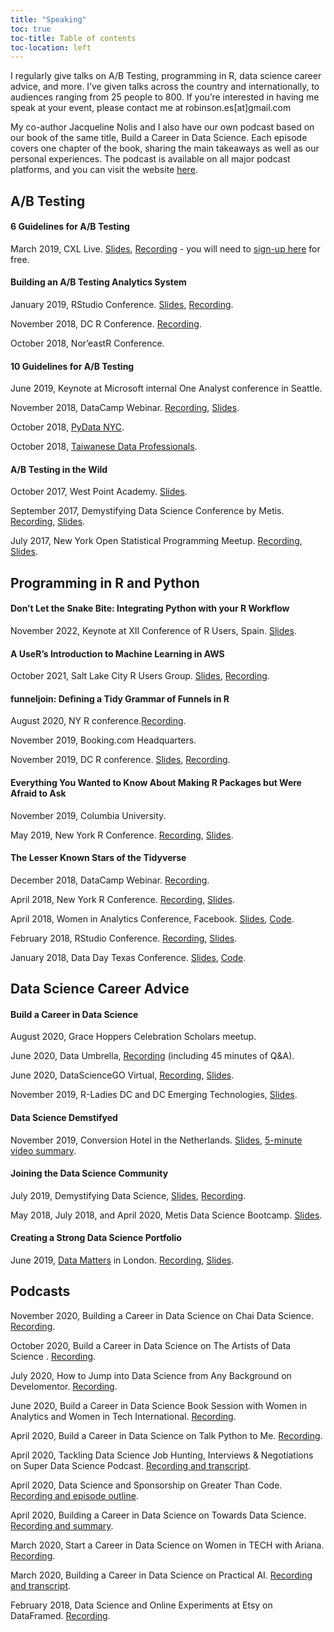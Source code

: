 ```yaml
---
title: "Speaking"
toc: true
toc-title: Table of contents
toc-location: left
---
```


I regularly give talks on A/B Testing, programming in R, data science career advice, and more. I've given talks across the country and internationally, to audiences ranging from 25 people to 800. If you're interested in having me speak at your event, please contact me at robinson.es[at]gmail.com

My co-author Jacqueline Nolis and I also have our own podcast based on our book of the same title, Build a Career in Data Science. Each episode covers one chapter of the book, sharing the main takeaways as well as our personal experiences. The podcast is available on all major podcast platforms, and you can visit the website [here](https://podcast.bestbook.cool/). 

## A/B Testing

#### 6 Guidelines for A/B Testing

March 2019, CXL Live. [Slides](https://www.slideshare.net/EmilyRobinson52/6-guidelines-for-ab-testing-145531526), [Recording](https://conversionxl.com/institute/media/guidelines-for-ab-testing/) - you will need to [sign-up here](https://conversionxl.com/institute/checkout/) for free.

#### Building an A/B Testing Analytics System

January 2019, RStudio Conference. [Slides](https://www.slideshare.net/secret/Ba52FYuH2FoWE), [Recording](https://resources.rstudio.com/rstudio-conf-2019/building-an-ab-testing-analytics-system-with-r-and-shiny). 

November 2018, DC R Conference. [Recording](https://www.youtube.com/watch?v=zDONDfXzKdA&feature=youtu.be).

October 2018, Nor'eastR Conference. 

#### 10 Guidelines for A/B Testing

June 2019, Keynote at Microsoft internal One Analyst conference in Seattle. 

November 2018, DataCamp Webinar. [Recording](https://support.datacamp.com/hc/en-us/articles/360012283593-Nov-2018-Webinar-10-Guidelines-for-A-B-Testing), [Slides](https://docs.google.com/presentation/d/19_x0RJqz10ZPCC29IVkp6mDEJiitXglSgkdM4DAKW6Q/edit). 

October 2018, [PyData NYC](https://pydata.org/nyc2018/). 

October 2018, [Taiwanese Data Professionals](https://www.meetup.com/Taiwanese-Data-Professionals/events/vdgkdqyxnbjc/).

####  A/B Testing in the Wild

October 2017, West Point Academy. [Slides](https://github.com/robinsones/AB-Testing-Slides/blob/master/AB%20Testing%20in%20the%20Wild.pdf).

September 2017, Demystifying Data Science Conference by Metis. [Recording](https://www.youtube.com/watch?v=hlYFksjjgXg), [Slides](https://www.slideshare.net/secret/DBLR67WhEK2qWd).

July 2017, New York Open Statistical Programming Meetup. [Recording](https://www.youtube.com/watch?v=SF-ryGgLOgQ), [Slides](https://github.com/robinsones/AB-Testing-Slides/blob/master/AB%20Testing%20in%20the%20Wild.pdf). 

## Programming in R and Python

#### Don't Let the Snake Bite: Integrating Python with your R Workflow

November 2022, Keynote at XII Conference of R Users, Spain. [Slides](https://rpubs.com/robinson_es/python_with_r).

#### A UseR's Introduction to Machine Learning in AWS

October 2021, Salt Lake City R Users Group. [Slides](bit.ly/awsdogs), [Recording](https://www.youtube.com/watch?v=EZXJmFg4MIg&t=2844s). 

#### funneljoin: Defining a Tidy Grammar of Funnels in R

August 2020, NY R conference.[Recording](https://www.youtube.com/watch?v=tVbdppsEgmQ&feature=youtu.be).  

November 2019, Booking.com Headquarters.

November 2019, DC R conference. [Slides](https://speakerdeck.com/robinsones/funneljoin-defining-a-tidy-grammar-of-funnels-in-r), [Recording](https://www.youtube.com/watch?v=-n4XaYHDlG8&feature=youtu.be).

#### Everything You Wanted to Know About Making R Packages but Were Afraid to Ask

November 2019, Columbia University. 

May 2019, New York R Conference. [Recording](https://www.youtube.com/embed/33BzunEXEIE),  [Slides](https://www.slideshare.net/EmilyRobinson52/everything-you-wanted-to-know-about-making-an-r-package-but-were-afraid-to-ask).

#### The Lesser Known Stars of the Tidyverse

December 2018, DataCamp Webinar. [Recording](https://www.youtube.com/watch?v=uG3igAGX7UE&t=632s).

April 2018, New York R Conference. [Recording](https://www.youtube.com/watch?v=ax4LXQ5t38k), [Slides](https://www.slideshare.net/secret/sMVjYvcd7yh16z).

April 2018, Women in Analytics Conference, Facebook. [Slides](https://www.slideshare.net/secret/AcaLNF6VSwtkrT), [Code](https://github.com/robinsones/wia_talk/blob/master/wia_talk.Rmd). 

February 2018, RStudio Conference. [Recording](https://www.rstudio.com/resources/videos/the-lesser-known-stars-of-the-tidyverse/), [Slides](https://www.slideshare.net/EmilyRobinson52/the-lesser-known-stars-of-the-tidyverse). 

January 2018, Data Day Texas Conference. [Slides](https://github.com/robinsones/Data-Day-Talk/blob/master/Data_day_presentation.pdf), [Code](https://github.com/robinsones/Data-Day-Talk/blob/master/data_day_script_accompanying.md). 

## Data Science Career Advice

#### Build a Career in Data Science 

August 2020, Grace Hoppers Celebration Scholars meetup. 

June 2020, Data Umbrella, [Recording](https://www.youtube.com/watch?v=HsFFuFYz7zE) (including 45 minutes of Q&A). 

June 2020, DataScienceGO Virtual, [Recording](https://www.youtube.com/watch?v=ChCYyWl2lNY), [Slides](https://speakerdeck.com/robinsones/build-a-career-in-data-science-7ef18f3c-876d-4ece-b755-9909ad2eacda). 

November 2019, R-Ladies DC and DC Emerging Technologies, [Slides](https://speakerdeck.com/robinsones/build-a-career-in-data-science).

#### Data Science Demstifyed 

November 2019, Conversion Hotel in the Netherlands. [Slides](https://www.slideshare.net/webanalisten/ch2019-keynote-emily-robinson-data-science-demystified), [5-minute video summary](https://conversionhotel.com/session/keynote-2019-data-science-demystified/).

#### Joining the Data Science Community

July 2019, Demystifying Data Science, [Slides](https://speakerdeck.com/robinsones/joining-the-data-science-community), [Recording](https://www.youtube.com/watch?v=YiROP9-OJh4&feature=youtu.be).

May 2018, July 2018, and April 2020, Metis Data Science Bootcamp. [Slides](https://speakerdeck.com/robinsones/joining-the-data-science-community-245bca95-0556-4653-9511-9be65f3c228a).

#### Creating a Strong Data Science Portfolio

June 2019, [Data Matters](https://skillsmatter.com/meetups/11783-keynote-evening-with-emily-robinson) in London. [Recording](https://skillsmatter.com/skillscasts/13056-creating-a-strong-data-science-portfolio), [Slides](https://speakerdeck.com/robinsones/build-a-strong-data-science-portfolio).

## Podcasts

November 2020, Building a Career in Data Science on Chai Data Science. [Recording](https://www.youtube.com/watch?v=-OSWCeo18vs&feature=youtu.be). 

October 2020, Build a Career in Data Science on The Artists of Data Science . [Recording](https://theartistsofdatascience.fireside.fm/jacqueline-nolis-emily-robinson). 

July 2020, How to Jump into Data Science from Any Background on Develomentor. [Recording](https://develomentor.com/2020/07/23/emily-robinson-jacqueline-nolis-how-to-jump-into-data-science-from-any-background-76/). 

June 2020, Build a Career in Data Science Book Session with Women in Analytics and Women in Tech International. [Recording](https://www.youtube.com/watch?v=P9rfb09FWjI).

April 2020, Build a Career in Data Science on Talk Python to Me. [Recording](https://talkpython.fm/episodes/show/262/build-a-career-in-data-science). 

April 2020, Tackling Data Science Job Hunting, Interviews & Negotiations on Super Data Science Podcast. [Recording and transcript](https://www.superdatascience.com/podcast/tackling-data-science-job-hunting-interviews-and-negotiations). 

April 2020, Data Science and Sponsorship on Greater Than Code. [Recording and episode outline](https://www.greaterthancode.com/data-science-and-sponsorship). 

April 2020, Building a Career in Data Science on Towards Data Science. [Recording and summary](https://towardsdatascience.com/building-a-career-in-data-science-with-emily-robinson-27cd9bdba4c4). 

March 2020, Start a Career in Data Science on Women in TECH with Ariana. [Recording](https://anchor.fm/womenintech/episodes/Start-a-Career-in-Data-Science-with-Emily--Jacqueline-ebcbee).

March 2020, Building a Career in Data Science on Practical AI. [Recording and transcript](https://changelog.com/practicalai/81). 

February 2018, Data Science and Online Experiments at Etsy on DataFramed. [Recording](https://soundcloud.com/dataframed/9-data-science-and-online-experiments-at-etsy). 
